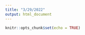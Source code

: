 ```yaml
---
title: "3/29/2022"
output: html_document
---
```


```r
knitr::opts_chunk$set(echo = TRUE)
```
